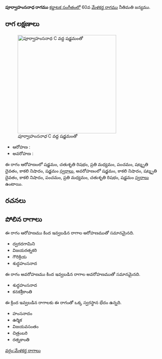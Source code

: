 {{Infobox ragam
	| name          	= పూర్వాహంసనాధ
	| synonym	    	= 
	| mela          	= 
	| chakra        	= 
	| janaka        	= 
	| type          	= షడవ
	| arohanam      	= {{svaraC|S|R2|M2|P|D3|N3|S'}} 
	| avarohanam    	= {{svaraC|S'|N3|D3|N3|P|M2|R2|S}}
	| jeeva         	=
	| chhaya        	=
	| nyasa         	=
	| vishesha      	= 
	| equivalent  		= 
}}
{{కర్ణాటక సంగీత రాగాలు}}
'''పూర్వాహంసనాధ రాగము''' [[కర్ణాటక సంగీతం]]లో 60వ [[మేళకర్త రాగము]] నీతిమతి జన్యము. 


==రాగ లక్షణాలు==
[[Image:purvahamsanada_kb2wiki.png|thumb|right|316px|''పూర్వాహంసనాధ'' C వద్ద షడ్జమంతో]]

* ఆరోహణ : {{svaraC|S|R2|M2|P|D3|N3|S'}} 
* అవరోహణ : {{svaraC|S'|N3|D3|N3|P|M2|R2|S}}

ఈ రాగం ఆరోహణంలో షడ్జమం, చతుశృతి రిషభం, ప్రతి మధ్యమం, పంచమం, షట్శృతి దైవతం, కాకలి  నిషాదం, షడ్జమం [[స్వరాలు]], అవరోహణంలో షడ్జమం, కాకలి  నిషాదం, షట్శృతి దైవతం, కాకలి  నిషాదం, పంచమం, ప్రతి మధ్యమం, చతుశృతి రిషభం, షడ్జమం [[స్వరాలు]] ఉంటాయి.

==రచనలు==



==పోలిన రాగాలు==
ఈ రాగం ఆరోహణము కింద ఇవ్వబడిన రాగాల ఆరోహణముతో సమానమైనది.
* ద్వరదగామిని
* విజయరత్నకరి
* గౌరిక్రియ
* శుద్ధహంసనాద

ఈ రాగం అవరోహణము కింద ఇవ్వబడిన రాగాల అవరోహణముతో సమానమైనది.
* శుద్ధహంసనాద
* కనకశ్రీకాంతి

ఈ క్రింద ఇవ్వబడిన రాగాలకు ఈ రాగంతో ఒక్క స్వరస్థాన భేదం ఉన్నది.
* హంసనాదం
* ఉర్మిక
* విజయవసంతం
*  చిత్రంబరి
* రత్నకాంతి



[[వర్గం:మేళకర్త రాగాలు]]